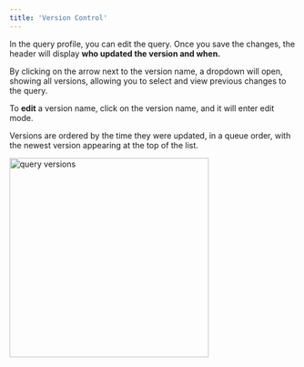 ```yaml
---
title: 'Version Control'
---
```


In the query profile, you can edit the query. Once you save the changes, the header will display **who updated the version and when.**

By clicking on the arrow next to the version name, a dropdown will open, showing all versions, allowing you to select and view previous changes to the query.

To **edit** a version name, click on the version name, and it will enter edit mode.

<Note> Versions are ordered by the time they were updated, in a queue order, with the newest version appearing at the top of the list. </Note>

<img src="/images/query_versions.png" 
   alt = "query versions"
   width="350" />